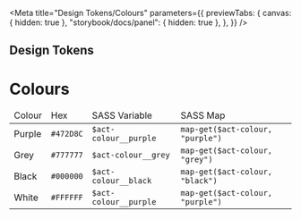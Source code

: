 
<Meta
	title="Design Tokens/Colours"
	parameters={{
		previewTabs: {
			canvas: { hidden: true },
			"storybook/docs/panel": { hidden: true },
		},
	}}
/>

<h2>Design Tokens</h2>
<h1>Colours</h1>

<ColorPalette>
	<ColorItem
		title="act-colours-primary"
		subtitle="Primary Colours"
		colors={{
			Purple: "#472D8C",
			Grey: "#777777",
			Black: "#000000",
			White: "#FFFFFF",
		}}
	/>
	<ColorItem
		title="act-colours-alerts"
		subtitle="Alert Colours"
		colors={{
			Green: "#098660",
			Red: "#BA2133",
			Yellow: "#F2C94C",
		}}
	/>
	<ColorItem
		title="act-colours-greys"
		subtitle="Greys"
		colors={{
			Grey: "#777777",
			MiddleGrey: "#ADADAD",
			LightGrey: "#F6F6F6",
		}}
	/>
	<ColorItem
		title="act-colours-regions"
		subtitle="Region Colours"
		colors={{
			Belconnen: "#377E7A",
			InnerCity: "#008FC5",
			Gungahlin: "#90A630",
			Tuggeranong: "#C6B30B",
			Wooden: "#F15F50",
		}}
	/>
	<ColorItem
		title="act-colours-districts"
		subtitle="District Colours"
		colors={{
			InnerNorth: "#008FC5",
			InnerSouth: "#004868",
			Wooden: "#F15F50",
			WestonCreek: "#F14C76",
			MolongloValley: "#93171B",
		}}
	/>
	<ColorItem
		title="act-colours-health"
		subtitle="ACT Health Colours"
		colors={{
			DarkBlue: "#2C4EAB",
			LightBlue: "#0076C8",
		}}
	/>
</ColorPalette>

<table>
	<thead>
		<tr>
			<td>Colour</td>
			<td>Hex</td>
			<td>SASS Variable</td>
			<td>SASS Map</td>
		</tr>
	</thead>
	<tbody>
		<tr>
			<td>Purple</td>
			<td>
				<code>#472D8C</code>
			</td>
			<td>
				<code>$act-colour__purple</code>
			</td>
			<td>
				<code>map-get($act-colour, "purple")</code>
			</td>
		</tr>
		<tr>
			<td>Grey</td>
			<td>
				<code>#777777</code>
			</td>
			<td>
				<code>$act-colour__grey</code>
			</td>
			<td>
				<code>map-get($act-colour, "grey")</code>
			</td>
		</tr>
		<tr>
			<td>Black</td>
			<td>
				<code>#000000</code>
			</td>
			<td>
				<code>$act-colour__black</code>
			</td>
			<td>
				<code>map-get($act-colour, "black")</code>
			</td>
		</tr>
		<tr>
			<td>White</td>
			<td>
				<code>#FFFFFF</code>
			</td>
			<td>
				<code>$act-colour__purple</code>
			</td>
			<td>
				<code>map-get($act-colour, "purple")</code>
			</td>
		</tr>
	</tbody>
</table>
